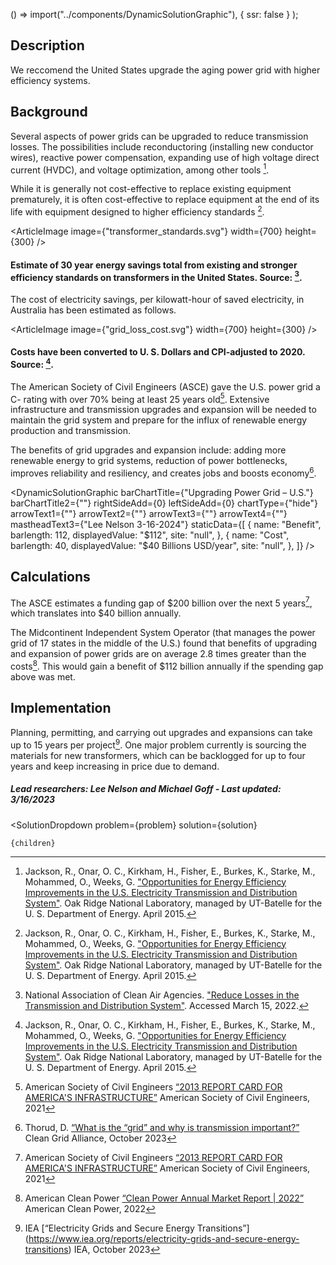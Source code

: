 
  () => import("../components/DynamicSolutionGraphic"),
  { ssr: false }
);



## Description

We reccomend the United States upgrade the aging power grid with higher efficiency systems.

## Background

Several aspects of power grids can be upgraded to reduce transmission losses. The possibilities include reconductoring (installing new conductor wires), reactive power compensation, expanding use of high voltage direct current (HVDC), and voltage optimization, among other tools [^"1"].

While it is generally not cost-effective to replace existing equipment prematurely, it is often cost-effective to replace equipment at the end of its life with equipment designed to higher efficiency standards [^"1"].

<ArticleImage image={"transformer_standards.svg"} width={700} height={300} />
#### Estimate of 30 year energy savings total from existing and stronger efficiency standards on transformers in the United States. Source: [^"2"].

The cost of electricity savings, per kilowatt-hour of saved electricity, in Australia has been estimated as follows.

<ArticleImage image={"grid_loss_cost.svg"} width={700} height={300} />
#### Costs have been converted to U. S. Dollars and CPI-adjusted to 2020. Source: [^"1"].

The American Society of Civil Engineers (ASCE) gave the U.S. power grid a C- rating with over 70% being at least 25 years old[^”3”]. Extensive infrastructure and transmission upgrades and expansion will be needed to maintain the grid system and prepare for the influx of renewable energy production and transmission.

The benefits of grid upgrades and expansion include: adding more renewable energy to grid systems, reduction of power bottlenecks, improves reliability and resiliency, and creates jobs and boosts economy[^”4”].

<DynamicSolutionGraphic
  barChartTitle={"Upgrading Power Grid – U.S."}
  barChartTitle2={""}
  rightSideAdd={0}
  leftSideAdd={0}
  chartType={"hide"}
  arrowText1={""}
  arrowText2={""}
  arrowText3={""}
  arrowText4={""}
  mastheadText3={"Lee Nelson 3-16-2024"}
 staticData={[
    {
     name: "Benefit",
      barlength: 112,
      displayedValue: "$112",
      site: "null",
    },
    {
      name: "Cost",
      barlength: 40,
      displayedValue: "$40 Billions USD/year",
      site: "null",
    },
  ]}
/>

## Calculations
The ASCE estimates a funding gap of $200 billion over the next 5 years[^”3”], which translates into $40 billion annually.

The Midcontinent Independent System Operator (that manages the power grid of 17 states in the middle of the U.S.) found that benefits of upgrading and expansion of power grids are on average 2.8 times greater than the costs[^”5”]. This would gain a benefit of $112 billion annually if the spending gap above was met.

## Implementation
Planning, permitting, and carrying out upgrades and expansions can take up to 15 years per project[^”6”]. One major problem currently is sourcing the materials for new transformers, which can be backlogged for up to four years and keep increasing in price due to demand.

##### Lead researchers: Lee Nelson and Michael Goff - Last updated: 3/16/2023

[^"1"]: Jackson, R., Onar, O. C., Kirkham, H., Fisher, E., Burkes, K., Starke, M., Mohammed, O., Weeks, G. ["Opportunities for Energy Efficiency Improvements in the U.S. Electricity Transmission and Distribution System"](https://www.energy.gov/sites/prod/files/2015/04/f22/QER%20Analysis%20-%20Opportunities%20for%20Energy%20Efficiency%20Improvements%20in%20the%20US%20Electricity%20Transmission%20and%20Distribution%20System_0.pdf). Oak Ridge National Laboratory, managed by UT-Batelle for the U. S. Department of Energy. April 2015.

[^"2"]: National Association of Clean Air Agencies. ["Reduce Losses in the Transmission and Distribution System"](https://www.4cleanair.org/wp-content/uploads/Documents/Chapter_10.pdf). Accessed March 15, 2022.

[^”3”]: American Society of Civil Engineers [“2013 REPORT CARD FOR AMERICA'S INFRASTRUCTURE”](https://infrastructurereportcard.org/wp-content/uploads/2020/12/Energy-2021.pdf) American Society of Civil Engineers, 2021

[^”4”]: Thorud, D. [“What is the “grid” and why is transmission important?”](https://cleangridalliance.org/blog/187/what-is-the-grid-and-why-is-transmission-important) Clean Grid Alliance, October 2023

[^”5”]: American Clean Power [“Clean Power Annual Market Report | 2022”](https://cleanpower.org/resources/clean-power-annual-market-report-2022/) American Clean Power, 2022

[^”6”]: IEA [“Electricity Grids and Secure Energy Transitions”] (https://www.iea.org/reports/electricity-grids-and-secure-energy-transitions) IEA, October 2023


  <SolutionDropdown 
    problem={problem} 
    solution={solution}
  >
    {children}
  </SolutionDropdown>